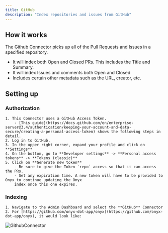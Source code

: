```yaml
---
title: GitHub
description: "Index repositories and issues from GitHub"
---
```


## How it works

The Github Connector picks up all of the Pull Requests and Issues in a specified repository.

- It will index both Open and Closed PRs. This includes the Title and Summary.
- It will index Issues and comments both Open and Closed
- Includes certain other metadata such as the URL, creator, etc.

## Setting up

### Authorization

    1. This Connector uses a GitHub Access Token.
        - [This guide](https://docs.github.com/en/enterprise-server@3.4/authentication/keeping-your-account-and-data-secure/creating-a-personal-access-token) shows the following steps in detail.
    2. Log in to GitHub.
    3. In the upper right corner, expand your profile and click on **Settings**
    4. On the bottom, go to **Developer settings** -> **Personal access tokens** -> **Tokens (classic)**
    5. Click on **Generate new token**
        - Be sure to give the Token `repo` access so that it can access the PRs.
        - Set any expiration time. A new token will have to be provided to Onyx to continue updating the Onyx
        index once this one expires.

### Indexing

    1. Navigate to the Admin Dashboard and select the **GitHub** Connector
    2. For [https://github.com/onyx-dot-app/onyx](https://github.com/onyx-dot-app/onyx), it would look like:

![GithubConnector](/assets/images/connectors/github/GithubConnector.png)
